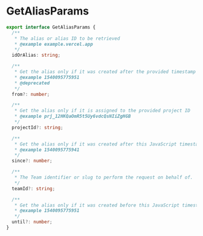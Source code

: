 # GetAliasParams

```typescript
export interface GetAliasParams {
  /**
   * The alias or alias ID to be retrieved
   * @example example.vercel.app
   */
  idOrAlias: string;

  /**
   * Get the alias only if it was created after the provided timestamp
   * @example 1540095775951
   * @deprecated
   */
  from?: number;

  /**
   * Get the alias only if it is assigned to the provided project ID
   * @example prj_12HKQaOmR5t5Uy6vdcQsNIiZgHGB
   */
  projectId?: string;

  /**
   * Get the alias only if it was created after this JavaScript timestamp
   * @example 1540095775941
   */
  since?: number;

  /**
   * The Team identifier or slug to perform the request on behalf of.
   */
  teamId?: string;

  /**
   * Get the alias only if it was created before this JavaScript timestamp
   * @example 1540095775951
   */
  until?: number;
}
```
